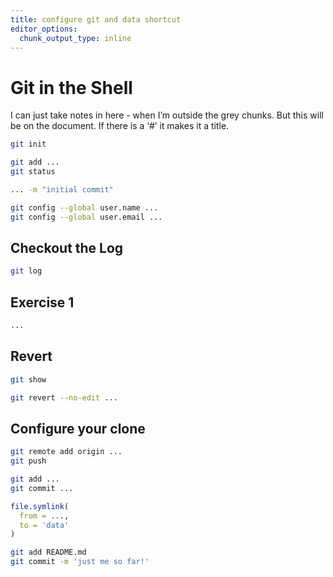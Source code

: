 ```yaml
---
title: configure git and data shortcut
editor_options: 
  chunk_output_type: inline
---
```


# Git in the Shell
I can just take notes in here - when I'm outside the grey chunks. But this will be on the document. If there is a '#' it makes it a title. 
```bash
git init
```

```bash
git add ...
git status
```

```bash
... -m "initial commit"
```

```bash
git config --global user.name ...
git config --global user.email ...
```

## Checkout the Log

```bash
git log
```

## Exercise 1

```bash
...
```

## Revert

```bash
git show
```

```bash
git revert --no-edit ...
```

## Configure your clone

```bash
git remote add origin ...
git push
```

```bash
git add ...
git commit ...
```

```r
file.symlink(
  from = ...,
  to = 'data'
)
```

```bash
git add README.md
git commit -m 'just me so far!'
```
